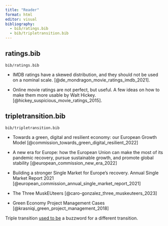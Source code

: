 ```yaml
---
title: "Reader"
format: html
editor: visual
bibliography: 
  - bib/ratings.bib
  - bib/tripletransition.bib
---
```


## ratings.bib

`bib/ratings.bib`

-   IMDB ratings have a skewed distribution, and they should not be used on a nominal scale. [@de_mondragon_movie_ratings_imdb_2021].

-   Online movie ratings are not perfect, but useful. A few ideas on how to make them more usable by Walt Hickey. [@hickey_suspicious_movie_ratings_2015].

## tripletransition.bib

`bib/tripletransition.bib`

-   Towards a green, digital and resilient economy: our European Growth Model [@commission_towards_green_digital_resilient_2022]

-   A new era for Europe: how the European Union can make the most of its pandemic recovery, pursue sustainable growth, and promote global stability [@european_commission_new_era_2022]

-   Building a stronger Single Market for Europe's recovery. Annual Single Market Report 2021 [@european_commission_annual_single_market_report_2021]

-   The Three MuskEUteers [@caro-gonzalez_three_muskeuteers_2023]

-   Green Economy Project Management Cases [@krasniqi_green_project_management_2018]

Triple transition [used to be](https://link.springer.com/chapter/10.1007/978-3-642-52404-2_2) a buzzword for a different transition.
